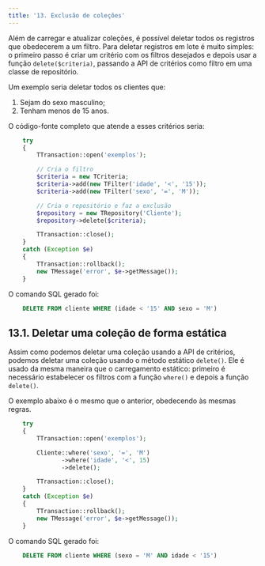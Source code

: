 ```yaml
---
title: '13. Exclusão de coleções'
---
```


Além de carregar e atualizar coleções, é possível deletar todos os registros que obedecerem a um filtro. Para deletar registros em lote é muito simples: o primeiro passo é criar um critério com os filtros desejados e depois usar a função `delete($criteria)`, passando a API de critérios como filtro em uma classe de repositório.

Um exemplo seria deletar todos os clientes que:

1.	Sejam do sexo masculino;
2.	Tenham menos de 15 anos.

O código-fonte completo que atende a esses critérios seria:

```php
    try
    {
        TTransaction::open('exemplos');

        // Cria o filtro
        $criteria = new TCriteria; 
        $criteria->add(new TFilter('idade', '<', '15')); 
        $criteria->add(new TFilter('sexo', '=', 'M')); 

        // Cria o repositório e faz a exclusão
        $repository = new TRepository('Cliente'); 
        $repository->delete($criteria); 

        TTransaction::close();
    }
    catch (Exception $e)
    {
        TTransaction::rollback();
        new TMessage('error', $e->getMessage());
    }
```

O comando SQL gerado foi:

```sql
    DELETE FROM cliente WHERE (idade < '15' AND sexo = 'M')
```

## 13.1. Deletar uma coleção de forma estática

Assim como podemos deletar uma coleção usando a API de critérios, podemos deletar uma coleção usando o método estático `delete()`. Ele é usado da mesma maneira que o carregamento estático: primeiro é necessário estabelecer os filtros com a função `where()` e depois a função `delete()`.

O exemplo abaixo é o mesmo que o anterior, obedecendo às mesmas regras.

```php
    try
    {
        TTransaction::open('exemplos');

        Cliente::where('sexo', '=', 'M')
               ->where('idade', '<', 15)
               ->delete();

        TTransaction::close();
    }
    catch (Exception $e)
    {
        TTransaction::rollback();
        new TMessage('error', $e->getMessage());
    }
```

O comando SQL gerado foi:

```sql
    DELETE FROM cliente WHERE (sexo = 'M' AND idade < '15')
```
